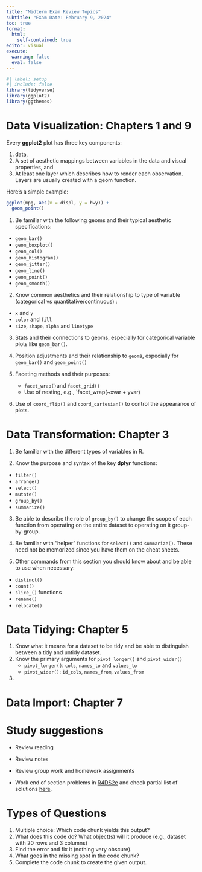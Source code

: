 ```yaml
---
title: "Midterm Exam Review Topics"
subtitle: "EXam Date: February 9, 2024"
toc: true
format:
  html:
    self-contained: true
editor: visual
execute:
  warning: false
  eval: false
---
```


```r
#| label: setup
#| include: false
library(tidyverse)
library(ggplot2)
library(ggthemes)
```

# Data Visualization: Chapters 1 and 9

Every **ggplot2** plot has three key components:

1.  data,
2.  A set of aesthetic mappings between variables in the data and visual properties, and
3.  At least one layer which describes how to render each observation. Layers are usually created with a geom function.

Here’s a simple example:

```r
ggplot(mpg, aes(x = displ, y = hwy)) + 
  geom_point()
```

1.  Be familiar with the following geoms and their typical aesthetic specifications:

-   `geom_bar()`
-   `geom_boxplot()`
-   `geom_col()`
-   `geom_histogram()`
-   `geom_jitter()`
-   `geom_line()`
-   `geom_point()`
-   `geom_smooth()`

2.  Know common aesthetics and their relationship to type of variable (categorical vs quantitative/continuous) :

-   `x` and `y`
-   `color` and `fill`
-   `size`, `shape`, `alpha` and `linetype`

3.  Stats and their connections to geoms, especially for categorical variable plots like `geom_bar()`.

4.  Position adjustments and their relationship to `geom`s, especially for `geom_bar()` and `geom_point()`

5.  Faceting methods and their purposes:

    -   `facet_wrap()`and `facet_grid()`
    -   Use of nesting, e.g., \`facet_wrap(\~xvar + yvar)

6.  Use of `coord_flip()` and `coord_cartesian()` to control the appearance of plots.

# Data Transformation: Chapter 3

1.  Be familiar with the different types of variables in R.

2.  Know the purpose and syntax of the key **dplyr** functions:

-   `filter()`
-   `arrange()`
-   `select()`
-   `mutate()`
-   `group_by()`
-   `summarize()`

3.  Be able to describe the role of `group_by()` to change the scope of each function from operating on the entire dataset to operating on it group-by-group.

4.  Be familiar with "helper" functions for `select()` and `summarize()`. These need not be memorized since you have them on the cheat sheets.

5.  Other commands from this section you should know about and be able to use when necessary:

-   `distinct()`
-   `count()`
-   `slice_()` functions
-   `rename()`
-   `relocate()`\

# Data Tidying: Chapter 5

1.  Know what it means for a dataset to be tidy and be able to distinguish between a tidy and untidy dataset.
2.  Know the primary arguments for `pivot_longer()` and `pivot_wider()`
    -   `pivot_longer()`: `cols`, `names_to` and `values_to`
    -   `pivot_wider()`: `id_cols`, `names_from`, `values_from`
3.  

# Data Import: Chapter 7

# Study suggestions

-   Review reading

-   Review notes

-   Review group work and homework assignments

-   Work end of section problems in [R4DS2e](https://r4ds.hadley.nz/) and check partial list of solutions [here](https://mine-cetinkaya-rundel.github.io/r4ds-solutions/).

# Types of Questions

1.  Multiple choice: Which code chunk yields this output?
2.  What does this code do? What object(s) will it produce (e.g., dataset with 20 rows and 3 columns)
3.  Find the error and fix it (nothing very obscure).
4.  What goes in the missing spot in the code chunk?
5.  Complete the code chunk to create the given output.
